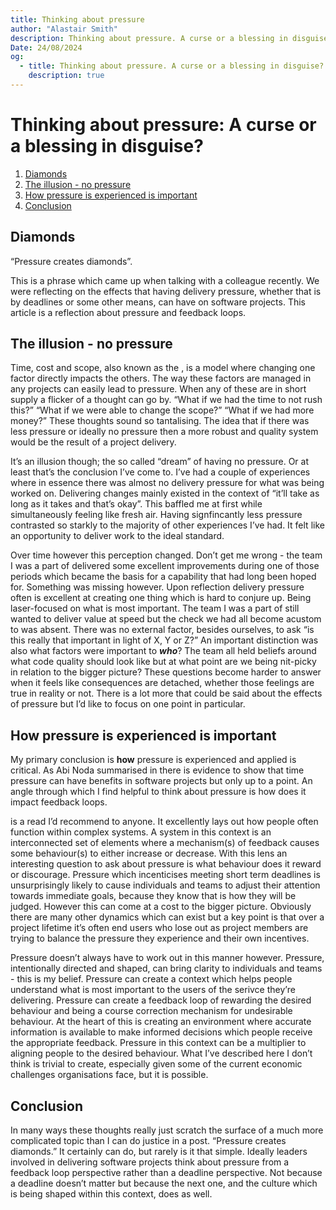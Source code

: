 ```yaml
---
title: Thinking about pressure
author: "Alastair Smith"
description: Thinking about pressure. A curse or a blessing in disguise?
Date: 24/08/2024
og:
  - title: Thinking about pressure. A curse or a blessing in disguise?
    description: true
---
```



<Post>

# Thinking about pressure: A curse or a blessing in disguise?

1. [Diamonds](#diamonds)
2. [The illusion - no pressure](#the-illusion---no-pressure)
3. [How pressure is experienced is important](#how-pressure-is-experienced-is-important)
4. [Conclusion](#conclusion)

## Diamonds<a name="diamonds"></a>

“Pressure creates diamonds”.

This is a phrase which came up when talking with a colleague recently. We were reflecting on the effects that having delivery pressure, whether that is by deadlines or some other means, can have on software projects. This article is a reflection about pressure and feedback loops.

## The illusion - no pressure<a name="the-illusion---no-pressure"/>

Time, cost and scope, also known as the <ArticleLink text="iron triangle" href="https://en.wikipedia.org/wiki/Project_management_triangle"/>, is a model where changing one factor directly impacts the others. The way these factors are managed in any projects can easily lead to pressure. When any of these are in short supply a flicker of a thought can go by. “What if we had the time to not rush this?” “What if we were able to change the scope?” “What if we had more money?” These thoughts sound so tantalising. The idea that if there was less pressure or ideally no pressure then a more robust and quality system would be the result of a project delivery.

It’s an illusion though; the so called “dream” of having no pressure. Or at least that’s the conclusion I’ve come to. I’ve had a couple of experiences where in essence there was almost no delivery pressure for what was being worked on. Delivering changes mainly existed in the context of “it’ll take as long as it takes and that’s okay”. This baffled me at first while simultaneously feeling like fresh air. Having signfincantly less pressure contrasted so starkly to the majority of other experiences I’ve had. It felt like an opportunity to deliver work to the ideal standard.

Over time however this perception changed. Don’t get me wrong - the team I was a part of delivered some excellent improvements during one of those periods which became the basis for a capability that had long been hoped for. Something was missing however. Upon reflection delivery pressure often is excellent at creating one thing which is hard to conjure up. Being laser-focused on what is most important. The team I was a part of still wanted to deliver value at speed but the check we had all become acustom to was absent. There was no external factor, besides ourselves, to ask “is this really that important in light of X, Y or Z?” An important distinction was also what factors were important to **_who_**? The team all held beliefs around what code quality should look like but at what point are we being nit-picky in relation to the bigger picture? These questions become harder to answer when it feels like consequences are detached, whether those feelings are true in reality or not. There is a lot more that could be said about the effects of pressure but I’d like to focus on one point in particular.

## How pressure is experienced is important<a name="how-pressure-is-experienced-is-important"></a>

My primary conclusion is **how** pressure is experienced and applied is critical. As Abi Noda summarised in <ArticleLink text="a LinkedIn pulse" href="https://www.linkedin.com/pulse/time-pressure-software-development-abi-noda"/> there is evidence to show that time pressure can have benefits in software projects but only up to a point. An angle through which I find helpful to think about pressure is how does it impact feedback loops.

<ArticleLink
  text="Thinking in Systems: A Primer"
  href="https://en.wikipedia.org/wiki/Thinking_In_Systems:_A_Primer"
/> is a read I’d recommend to anyone. It excellently lays out how people often function
within complex systems. A system in this context is an interconnected set of elements
where a mechanism(s) of feedback causes some behaviour(s) to either increase or decrease.
With this lens an interesting question to ask about pressure is what behaviour does
it reward or discourage. Pressure which incenticises meeting short term deadlines
is unsurprisingly likely to cause individuals and teams to adjust their attention
towards immediate goals, because they know that is how they will be judged. However
this can come at a cost to the bigger picture. Obviously there are many other dynamics
which can exist but a key point is that over a project lifetime it’s often end users
who lose out as project members are trying to balance the pressure they experience
and their own incentives.

Pressure doesn’t always have to work out in this manner however. Pressure, intentionally directed and shaped, can bring clarity to individuals and teams - this is my belief. Pressure can create a context which helps people understand what is most important to the users of the serivce they’re delivering. Pressure can create a feedback loop of rewarding the desired behaviour and being a course correction mechanism for undesirable behaviour. At the heart of this is creating an environment where accurate information is available to make informed decisions which people receive the appropriate feedback. Pressure in this context can be a multiplier to aligning people to the desired behaviour. What I’ve described here I don’t think is trivial to create, especially given some of the current economic challenges organisations face, but it is possible.

## Conclusion<a name="conclusion"></a>

In many ways these thoughts really just scratch the surface of a much more complicated topic than I can do justice in a post. “Pressure creates diamonds.” It certainly can do, but rarely is it that simple. Ideally leaders involved in delivering software projects think about pressure from a feedback loop perspective rather than a deadline perspective. Not because a deadline doesn’t matter but because the next one, and the culture which is being shaped within this context, does as well.

</Post>
